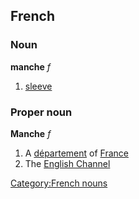 ==French==

===Noun===
'''manche''' ''f''
# [[sleeve]]
===Proper noun===
'''Manche''' ''f''
{{Wikipedia}}
# A [[département]] of [[France]]
# The [[English Channel]]
[[Category:French nouns]]